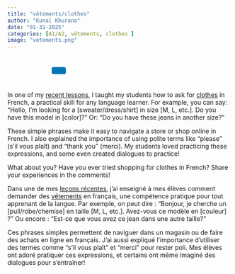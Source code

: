 ```yaml
---
title: "vêtements/clothes"
author: "Kunal Khurana"
date: "01-31-2025"
categories: [A1/A2, vêtements, clothes ]
image: "vetements.png"
---
```



<div style="text-align: left; padding: 10px;">
  <a href="mailto:info@frenchwithkunal.ca" target="_blank" style="margin: 0 10px; color: #000;"><i class="fas fa-envelope fa-lg"></i></a>
  <a href="https://www.instagram.com/kunal.khurana7" target="_blank" style="margin: 0 10px; color: #E1306C;"><i class="fab fa-instagram fa-lg"></i></a>
  <a href="https://frenchwithkunal.ca" target="_blank" style="margin: 0 10px; color: #0077b5;"><i class="fas fa-globe fa-lg"></i></a>
  <a href="https://whatsapp.com/channel/0029Vb57n2e7dmegpjYpyi3V" target="_blank" style="margin: 0 10px; color: #25D366;"><i class="fab fa-whatsapp fa-lg"></i></a>
  <button onclick="copyLink()" style="background-color: #0077b5; color: white; padding: 8px 16px; border: none; border-radius: 4px; cursor: pointer; margin-left: 10px;">
    <i class="fas fa-copy"></i> 
  </button>
  <span id="copy-message" style="margin-left: 10px; color: green; display: none;">Link copied!</span>
</div>

<script>
  function copyLink() {
    // Get the current page URL
    const url = window.location.href;
    
    // Copy the URL to the clipboard
    navigator.clipboard.writeText(url).then(() => {
      // Show a confirmation message
      const message = document.getElementById("copy-message");
      message.style.display = "inline";
      setTimeout(() => {
        message.style.display = "none";
      }, 2000); // Hide the message after 2 seconds
    });
  }
</script>



::: {.content-visible when-profile="english"}
In one of my [recent lessons](https://drive.google.com/file/d/1vqKMtqE6OtIyDmkKraVv77rR2gZF_pdk/view?usp=drive_link), I taught my students how to ask for [clothes](https://drive.google.com/file/d/1vqKMtqE6OtIyDmkKraVv77rR2gZF_pdk/view?usp=drive_link) in French, a practical skill for any language learner. For example, you can say: "Hello, I'm looking for a \[sweater/dress/shirt\] in size \[M, L, etc.\]. Do you have this model in \[color\]?" Or: "Do you have these jeans in another size?"

These simple phrases make it easy to navigate a store or shop online in French. I also explained the importance of using polite terms like "please" (s'il vous plaît) and "thank you" (merci). My students loved practicing these expressions, and some even created dialogues to practice!

What about you? Have you ever tried shopping for clothes in French? Share your experiences in the comments!
:::

::: {.content-visible when-profile="french"}
Dans une de mes [leçons récentes](https://drive.google.com/file/d/1vqKMtqE6OtIyDmkKraVv77rR2gZF_pdk/view?usp=drive_link), j'ai enseigné à mes élèves comment demander des [vêtements](https://drive.google.com/file/d/1vqKMtqE6OtIyDmkKraVv77rR2gZF_pdk/view?usp=drive_link) en français, une compétence pratique pour tout apprenant de la langue. Par exemple, on peut dire : "Bonjour, je cherche un \[pull/robe/chemise\] en taille \[M, L, etc.\]. Avez-vous ce modèle en \[couleur\] ?" Ou encore : "Est-ce que vous avez ce jean dans une autre taille?"

Ces phrases simples permettent de naviguer dans un magasin ou de faire des achats en ligne en français. J'ai aussi expliqué l'importance d'utiliser des termes comme "s'il vous plaît" et "merci" pour rester poli. Mes élèves ont adoré pratiquer ces expressions, et certains ont même imaginé des dialogues pour s'entraîner!
:::